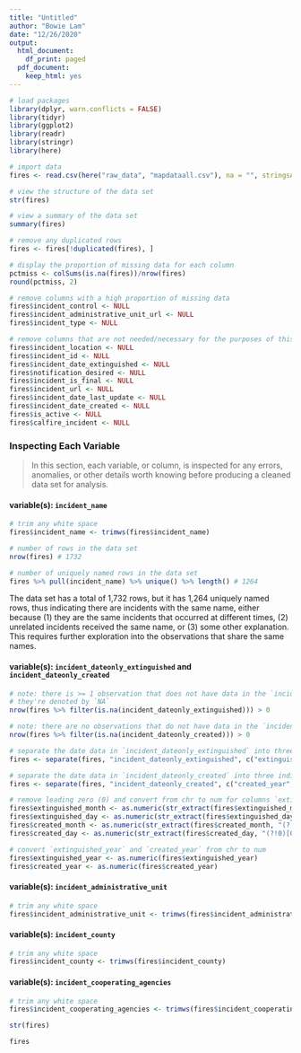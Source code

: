 ```yaml
---
title: "Untitled"
author: "Bowie Lam"
date: "12/26/2020"
output:
  html_document:
    df_print: paged
  pdf_document:
    keep_html: yes
---
```


```r
# load packages
library(dplyr, warn.conflicts = FALSE)
library(tidyr)
library(ggplot2)
library(readr)
library(stringr)
library(here)
```

```r
# import data
fires <- read.csv(here("raw_data", "mapdataall.csv"), na = "", stringsAsFactors = FALSE)
```

```r
# view the structure of the data set
str(fires)
```

```r
# view a summary of the data set
summary(fires)
```

```r
# remove any duplicated rows
fires <- fires[!duplicated(fires), ]
```

```r
# display the proportion of missing data for each column
pctmiss <- colSums(is.na(fires))/nrow(fires)
round(pctmiss, 2)
```

```r
# remove columns with a high proportion of missing data
fires$incident_control <- NULL
fires$incident_administrative_unit_url <- NULL
fires$incident_type <- NULL

# remove columns that are not needed/necessary for the purposes of this analysis
fires$incident_location <- NULL
fires$incident_id <- NULL
fires$incident_date_extinguished <- NULL
fires$notification_desired <- NULL
fires$incident_is_final <- NULL
fires$incident_url <- NULL
fires$incident_date_last_update <- NULL
fires$incident_date_created <- NULL
fires$is_active <- NULL
fires$calfire_incident <- NULL
```

### Inspecting Each Variable

> In this section, each variable, or column, is inspected for any errors, anomalies, or other details worth knowing before producing a cleaned data set for analysis.

#### variable(s): `incident_name`

```r
# trim any white space
fires$incident_name <- trimws(fires$incident_name)

# number of rows in the data set
nrow(fires) # 1732

# number of uniquely named rows in the data set
fires %>% pull(incident_name) %>% unique() %>% length() # 1264
```

The data set has a total of 1,732 rows, but it has 1,264 uniquely named rows, thus indicating there are incidents with the same name, either because (1) they are the same incidents that occurred at different times, (2) unrelated incidents received the same name, or (3) some other explanation. This requires further exploration into the observations that share the same names.

#### variable(s): `incident_dateonly_extinguished` and `incident_dateonly_created`

```r
# note: there is >= 1 observation that does not have data in the `incident_dateonly_extinguished` column
# they're denoted by `NA`
nrow(fires %>% filter(is.na(incident_dateonly_extinguished))) > 0
```

```r
# note: there are no observations that do not have data in the `incident_dateonly_created` column; in other words, all observations have data in the `incident_dateonly_created` column
nrow(fires %>% filter(is.na(incident_dateonly_created))) > 0
```

```r
# separate the date data in `incident_dateonly_extinguished` into three individual columns
fires <- separate(fires, "incident_dateonly_extinguished", c("extinguished_year", "extinguished_month", "extinguished_day"), sep = "-")

# separate the date data in `incident_dateonly_created` into three individual columns
fires <- separate(fires, "incident_dateonly_created", c("created_year", "created_month", "created_day"), sep = "-")
```

```r
# remove leading zero (0) and convert from chr to num for columns `extinguished_month`, `extinguished_day`, `created_month`, and `created_day`
fires$extinguished_month <- as.numeric(str_extract(fires$extinguished_month, "(?!0)[0-9]+"))
fires$extinguished_day <- as.numeric(str_extract(fires$extinguished_day, "(?!0)[0-9]+"))
fires$created_month <- as.numeric(str_extract(fires$created_month, "(?!0)[0-9]+"))
fires$created_day <- as.numeric(str_extract(fires$created_day, "(?!0)[0-9]+"))

# convert `extinguished_year` and `created_year` from chr to num
fires$extinguished_year <- as.numeric(fires$extinguished_year)
fires$created_year <- as.numeric(fires$created_year)
```

#### variable(s): `incident_administrative_unit`

```r
# trim any white space
fires$incident_administrative_unit <- trimws(fires$incident_administrative_unit)
```

#### variable(s): `incident_county`

```r
# trim any white space
fires$incident_county <- trimws(fires$incident_county)
```

#### variable(s): `incident_cooperating_agencies`

```r
# trim any white space
fires$incident_cooperating_agencies <- trimws(fires$incident_cooperating_agencies)
```

```r
str(fires)
```

```r
fires
```





